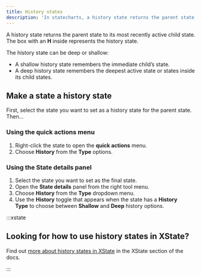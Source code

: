 ```yaml
---
title: History states
description: 'In statecharts, a history state returns the parent state to its most recently active child state. The box with an H inside represents the history state.'
---
```


A history state returns the parent state to its most recently active child state. The box with an **H** inside represents the history state.

The history state can be deep or shallow:

- A shallow history state remembers the immediate child’s state.
- A deep history state remembers the deepest active state or states inside its child states.

<!--TODO: Why you might use a history state with example.-->

## Make a state a history state

First, select the state you want to set as a history state for the parent state. Then…

### Using the **quick actions** menu

1. Right-click the state to open the **quick actions** menu.
2. Choose **History** from the **Type** options.

### Using the **State details** panel

1. Select the state you want to set as the final state.
2. Open the **State details** panel from the right tool menu.
3. Choose **History** from the **Type** dropdown menu.
4. Use the **History** toggle that appears when the state has a **History Type** to choose between **Shallow** and **Deep** history options.

:::xstate 

## Looking for how to use history states in XState?

Find out [more about history states in XState](/xstate/states/history-states.mdx) in the XState section of the docs.

:::